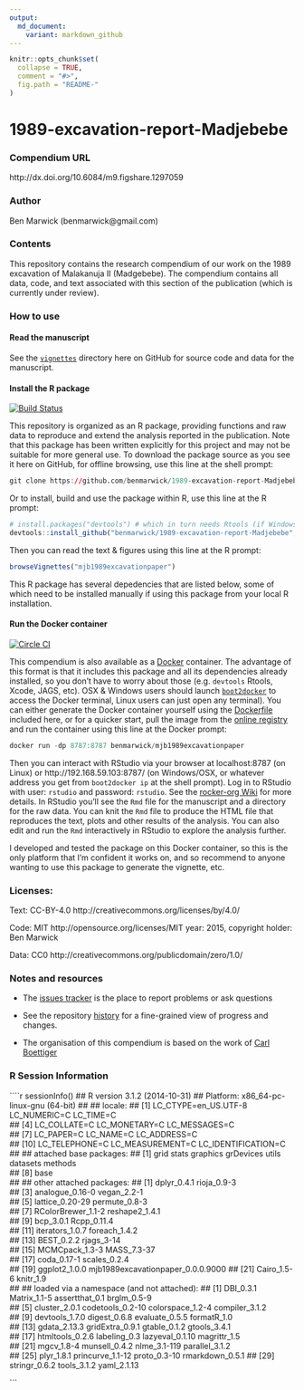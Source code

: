 ```yaml
---
output:
  md_document:
    variant: markdown_github
---
```


<!-- README.md is generated from README.Rmd. Please edit that file -->

```r
knitr::opts_chunk$set(
  collapse = TRUE,
  comment = "#>",
  fig.path = "README-"
)
```

# 1989-excavation-report-Madjebebe

### Compendium URL

http://dx.doi.org/10.6084/m9.figshare.1297059

### Author
Ben Marwick (benmarwick@gmail.com)

### Contents

This repository contains the research compendium of our work on the 1989 excavation of Malakanuja II (Madgebebe). The compendium contains all data, code, and text associated with this section of the publication (which is currently under review).

### How to use

#### Read the manuscript 

See the [`vignettes`](https://github.com/benmarwick/1989-excavation-report-Madjebebe/tree/master/vignettes) directory here on GitHub for source code and data for the manuscript.

#### Install the R package

[![Build Status](https://travis-ci.org/benmarwick/1989-excavation-report-Madjebebe.svg?branch=master)](https://travis-ci.org/benmarwick/1989-excavation-report-Madjebebe)

This repository is organized as an R package, providing functions and raw data to reproduce and extend the analysis reported in the publication. Note that this package has been written explicitly for this project and may not be suitable for more general use. To download the package source as you see it here on GitHub, for offline browsing, use this line at the shell prompt:

```r
git clone https://github.com/benmarwick/1989-excavation-report-Madjebebe.git
``` 

Or to install, build and use the package within R, use this line at the R prompt:

```r
# install.packages("devtools") # which in turn needs Rtools (if Windows) or Xcode (if OSX)
devtools::install_github("benmarwick/1989-excavation-report-Madjebebe", build_vignettes = TRUE)
```

Then you can read the text & figures using this line at the R prompt:

```r
browseVignettes("mjb1989excavationpaper")
```

This R package has several depedencies that are listed below, some of which need to be installed manually if using this package from your local R installation. 

#### Run the Docker container

[![Circle CI](https://circleci.com/gh/benmarwick/1989-excavation-report-Madjebebe.svg?style=shield&circle-token=:circle-token)](https://circleci.com/gh/benmarwick/1989-excavation-report-Madjebebe)

This compendium is also available as a [Docker](https://docs.docker.com/installation) container. The advantage of this format is that it includes this package and all its dependencies already installed, so you don't have to worry about those (e.g. `devtools` Rtools, Xcode, JAGS, etc). OSX & Windows users should launch [`boot2docker`](http://boot2docker.io/) to access the Docker terminal, Linux users can just open any terminal). You can either generate the Docker container yourself using the [Dockerfile](https://github.com/benmarwick/1989-excavation-report-Madjebebe/blob/master/Dockerfile) included here, or for a quicker start, pull the image from the [online registry](https://registry.hub.docker.com/u/benmarwick/mjb1989excavationpaper/) and run the container using this line at the Docker prompt: 

```r
docker run -dp 8787:8787 benmarwick/mjb1989excavationpaper
```

Then you can interact with RStudio via your browser at localhost:8787 (on Linux) or http://192.168.59.103:8787/ (on Windows/OSX, or whatever address you get from `boot2docker ip` at the shell prompt). Log in to RStudio with user: `rstudio` and password: `rstudio`. See the [rocker-org Wiki](https://github.com/rocker-org/rocker/wiki/Using-the-RStudio-image) for more details. In RStudio you'll see the `Rmd` file for the manuscript and a directory for the raw data. You can knit the `Rmd` file to produce the HTML file that reproduces the text, plots and other results of the analysis. You can also edit and run the `Rmd` interactively in RStudio to explore the analysis further. 

I developed and tested the package on this Docker container, so this is the only platform that I'm confident it works on, and so recommend to anyone wanting to use this package to generate the vignette, etc. 

### Licenses:

Text: CC-BY-4.0 http://creativecommons.org/licenses/by/4.0/

Code: MIT http://opensource.org/licenses/MIT year: 2015, copyright holder: Ben Marwick

Data: CC0 http://creativecommons.org/publicdomain/zero/1.0/ 


### Notes and resources ##

* The [issues tracker](https://github.com/benmarwick/1989-excavation-report-Madjebebe/issues) is the place to report problems or ask questions  

* See the repository [history](https://github.com/benmarwick/1989-excavation-report-Madjebebe/commits/master) for a fine-grained view of progress and changes.

* The organisation of this compendium is based on the work of [Carl Boettiger](http://www.carlboettiger.info/) 

### R Session Information

````r
sessionInfo()
## R version 3.1.2 (2014-10-31)
## Platform: x86_64-pc-linux-gnu (64-bit)
## 
## locale:
##  [1] LC_CTYPE=en_US.UTF-8 LC_NUMERIC=C         LC_TIME=C           
##  [4] LC_COLLATE=C         LC_MONETARY=C        LC_MESSAGES=C       
##  [7] LC_PAPER=C           LC_NAME=C            LC_ADDRESS=C        
## [10] LC_TELEPHONE=C       LC_MEASUREMENT=C     LC_IDENTIFICATION=C 
## 
## attached base packages:
## [1] grid      stats     graphics  grDevices utils     datasets  methods  
## [8] base     
## 
## other attached packages:
##  [1] dplyr_0.4.1                       rioja_0.9-3                      
##  [3] analogue_0.16-0                   vegan_2.2-1                      
##  [5] lattice_0.20-29                   permute_0.8-3                    
##  [7] RColorBrewer_1.1-2                reshape2_1.4.1                   
##  [9] bcp_3.0.1                         Rcpp_0.11.4                      
## [11] iterators_1.0.7                   foreach_1.4.2                    
## [13] BEST_0.2.2                        rjags_3-14                       
## [15] MCMCpack_1.3-3                    MASS_7.3-37                      
## [17] coda_0.17-1                       scales_0.2.4                     
## [19] ggplot2_1.0.0                     mjb1989excavationpaper_0.0.0.9000
## [21] Cairo_1.5-6                       knitr_1.9                        
## 
## loaded via a namespace (and not attached):
##  [1] DBI_0.3.1        Matrix_1.1-5     assertthat_0.1   brglm_0.5-9     
##  [5] cluster_2.0.1    codetools_0.2-10 colorspace_1.2-4 compiler_3.1.2  
##  [9] devtools_1.7.0   digest_0.6.8     evaluate_0.5.5   formatR_1.0     
## [13] gdata_2.13.3     gridExtra_0.9.1  gtable_0.1.2     gtools_3.4.1    
## [17] htmltools_0.2.6  labeling_0.3     lazyeval_0.1.10  magrittr_1.5    
## [21] mgcv_1.8-4       munsell_0.4.2    nlme_3.1-119     parallel_3.1.2  
## [25] plyr_1.8.1       princurve_1.1-12 proto_0.3-10     rmarkdown_0.5.1 
## [29] stringr_0.6.2    tools_3.1.2      yaml_2.1.13

```
